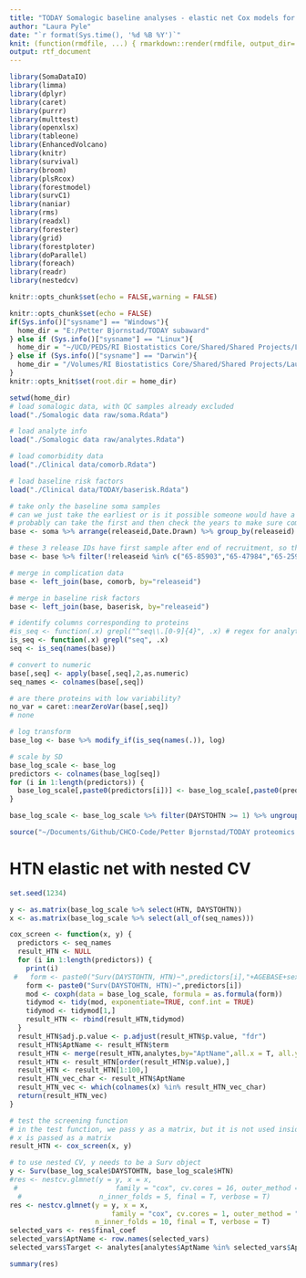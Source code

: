 ```yaml
---
title: "TODAY Somalogic baseline analyses - elastic net Cox models for HTN with nested CV"
author: "Laura Pyle"
date: "`r format(Sys.time(), '%d %B %Y')`"
knit: (function(rmdfile, ...) { rmarkdown::render(rmdfile, output_dir='/Users/pylell/Dropbox/TODAY HTN and DKD output') })
output: rtf_document
---
```


```r
library(SomaDataIO)
library(limma)
library(dplyr)
library(caret)
library(purrr)
library(multtest)
library(openxlsx)
library(tableone)
library(EnhancedVolcano)
library(knitr)
library(survival)
library(broom)
library(plsRcox)
library(forestmodel)
library(survC1)
library(naniar)
library(rms)
library(readxl)
library(forester)
library(grid)
library(forestploter)
library(doParallel)
library(foreach)
library(readr)
library(nestedcv)

knitr::opts_chunk$set(echo = FALSE,warning = FALSE)

knitr::opts_chunk$set(echo = FALSE)
if(Sys.info()["sysname"] == "Windows"){
  home_dir = "E:/Petter Bjornstad/TODAY subaward"
} else if (Sys.info()["sysname"] == "Linux"){
  home_dir = "~/UCD/PEDS/RI Biostatistics Core/Shared/Shared Projects/Laura/Peds Endo/Petter Bjornstad/TODAY subaward/"
} else if (Sys.info()["sysname"] == "Darwin"){
  home_dir = "/Volumes/RI Biostatistics Core/Shared/Shared Projects/Laura/Peds Endo/Petter Bjornstad/TODAY subaward"
}
knitr::opts_knit$set(root.dir = home_dir)

```

```r
setwd(home_dir)
# load somalogic data, with QC samples already excluded
load("./Somalogic data raw/soma.Rdata")

# load analyte info
load("./Somalogic data raw/analytes.Rdata")

# load comorbidity data
load("./Clinical data/comorb.Rdata")

# load baseline risk factors
load("./Clinical data/TODAY/baserisk.Rdata")

# take only the baseline soma samples
# can we just take the earliest or is it possible someone would have a follow-up sample but not baseline?
# probably can take the first and then check the years to make sure compatible with TODAY
base <- soma %>% arrange(releaseid,Date.Drawn) %>% group_by(releaseid) %>% filter(row_number()==1)

# these 3 release IDs have first sample after end of recruitment, so they must be missing the baseline visit
base <- base %>% filter(!releaseid %in% c("65-85903","65-47984","65-25901"))

# merge in complication data
base <- left_join(base, comorb, by="releaseid")

# merge in baseline risk factors
base <- left_join(base, baserisk, by="releaseid")

# identify columns corresponding to proteins
#is_seq <- function(.x) grepl("^seq\\.[0-9]{4}", .x) # regex for analytes
is_seq <- function(.x) grepl("seq", .x)
seq <- is_seq(names(base))

# convert to numeric
base[,seq] <- apply(base[,seq],2,as.numeric)
seq_names <- colnames(base[,seq])

# are there proteins with low variability?
no_var = caret::nearZeroVar(base[,seq])
# none

# log transform
base_log <- base %>% modify_if(is_seq(names(.)), log)

# scale by SD
base_log_scale <- base_log
predictors <- colnames(base_log[seq])
for (i in 1:length(predictors)) {
  base_log_scale[,paste0(predictors[i])] <- base_log_scale[,paste0(predictors[i])]/sd(unlist(base_log[,paste0(predictors[i])]))
}

base_log_scale <- base_log_scale %>% filter(DAYSTOHTN >= 1) %>% ungroup()

source("~/Documents/Github/CHCO-Code/Petter Bjornstad/TODAY proteomics metabolomics/Proteomics analyses/Elastic net/easy_elasticnet.R")
```

# HTN elastic net with nested CV

```r
set.seed(1234)

y <- as.matrix(base_log_scale %>% select(HTN, DAYSTOHTN))
x <- as.matrix(base_log_scale %>% select(all_of(seq_names)))

cox_screen <- function(x, y) {
  predictors <- seq_names
  result_HTN <- NULL
  for (i in 1:length(predictors)) {
    print(i)
 #   form <- paste0("Surv(DAYSTOHTN, HTN)~",predictors[i],"+AGEBASE+sex+race+HbA1c+UAlbCreat+EstCreatClear+bmi+si_1_ins0+log_trig")
    form <- paste0("Surv(DAYSTOHTN, HTN)~",predictors[i])
    mod <- coxph(data = base_log_scale, formula = as.formula(form))
    tidymod <- tidy(mod, exponentiate=TRUE, conf.int = TRUE)
    tidymod <- tidymod[1,]
    result_HTN <- rbind(result_HTN,tidymod)
  }
  result_HTN$adj.p.value <- p.adjust(result_HTN$p.value, "fdr")
  result_HTN$AptName <- result_HTN$term
  result_HTN <- merge(result_HTN,analytes,by="AptName",all.x = T, all.y = F)
  result_HTN <- result_HTN[order(result_HTN$p.value),] 
  result_HTN <- result_HTN[1:100,]
  result_HTN_vec_char <- result_HTN$AptName
  result_HTN_vec <- which(colnames(x) %in% result_HTN_vec_char)
  return(result_HTN_vec)
}

# test the screening function
# in the test function, we pass y as a matrix, but it is not used inside the function
# x is passed as a matrix
result_HTN <- cox_screen(x, y)

# to use nested CV, y needs to be a Surv object
y <- Surv(base_log_scale$DAYSTOHTN, base_log_scale$HTN)
#res <- nestcv.glmnet(y = y, x = x,
 #                        family = "cox", cv.cores = 16, outer_method = "LOOCV", filterFUN = cox_screen,  
  #                   n_inner_folds = 5, final = T, verbose = T)
res <- nestcv.glmnet(y = y, x = x,
                         family = "cox", cv.cores = 1, outer_method = "cv", filterFUN = cox_screen,
                     n_inner_folds = 10, final = T, verbose = T)
selected_vars <- res$final_coef
selected_vars$AptName <- row.names(selected_vars)
selected_vars$Target <- analytes[analytes$AptName %in% selected_vars$AptName, ]$Target
```

```r
summary(res)
```

